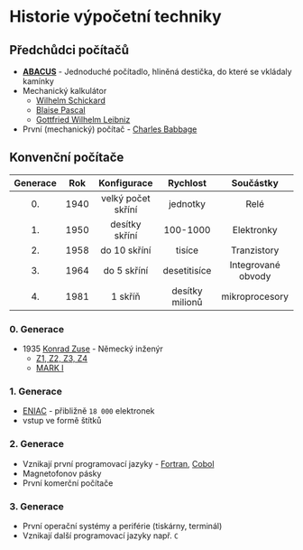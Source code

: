 # Historie výpočetní techniky

## Předchůdci počítačů

- **[ABACUS](https://cs.wikipedia.org/wiki/Po%C4%8D%C3%ADtadlo)** - Jednoduché počítadlo, hliněná destička, do které se vkládaly kamínky
- Mechanický kalkulátor
    - [Wilhelm Schickard](https://cs.wikipedia.org/wiki/Wilhelm_Schickard)
    - [Blaise Pascal](https://cs.wikipedia.org/wiki/Blaise_Pascal)
    - [Gottfried Wilhelm Leibniz](https://cs.wikipedia.org/wiki/Gottfried_Wilhelm_Leibniz)
- První (mechanický) počítač - [Charles Babbage](https://cs.wikipedia.org/wiki/Charles_Babbage)

## Konvenční počítače

| Generace | Rok | Konfigurace | Rychlost | Součástky |
| :-: | :-: | :-: | :-: | :-: |
| 0. | 1940 | velký počet skříní | jednotky | Relé |
| 1. | 1950 | desítky skříní | 100-1000 | Elektronky |
| 2. | 1958 | do 10 skříní | tisíce | Tranzistory |
| 3. | 1964 | do 5 skříní | desetitisíce | Integrované obvody |
| 4. | 1981 | 1 skříň | desítky milionů | mikroprocesory |

### 0. Generace
- 1935 [Konrad Zuse](https://cs.wikipedia.org/wiki/Konrad_Zuse) - Německý inženýr
    - [Z1, Z2, Z3, Z4](https://cs.wikipedia.org/wiki/Konrad_Zuse#P%C5%99edv%C3%A1le%C4%8Dn%C3%A1_pr%C3%A1ce_a_po%C4%8D%C3%ADta%C4%8D_Z1)
    - [MARK I](https://en.wikipedia.org/wiki/Harvard_Mark_I)

### 1. Generace
- [ENIAC](https://cs.wikipedia.org/wiki/ENIAC) - přibližně `18 000` elektronek
- vstup ve formě štítků

### 2. Generace
- Vznikají první programovací jazyky - [Fortran](https://cs.wikipedia.org/wiki/Fortran#Uk%C3%A1zky_k%C3%B3du), [Cobol](https://cs.wikipedia.org/wiki/COBOL)
- Magnetofonov pásky
- První komerční počítače

### 3. Generace
- První operační systémy a periférie (tiskárny, terminál)
- Vznikají další programovací jazyky např. `C`